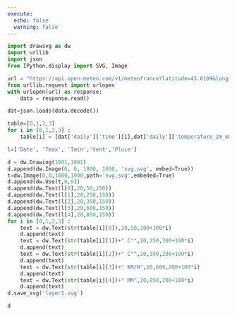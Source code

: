 ```yaml
---
execute:
  echo: false
  warning: false
---
```


```python
import drawsvg as dw
import urllib
import json
from IPython.display import SVG, Image
```

```python
url = "https://api.open-meteo.com/v1/meteofrance?latitude=43.6109&longitude=3.8763&daily=temperature_2m_max,temperature_2m_min,precipitation_sum,wind_speed_10m_max&timezone=Europe%2FLondon"
from urllib.request import urlopen
with urlopen(url) as response:
    data = response.read()
```

```python
dat=json.loads(data.decode())
```

```python
table=[0,1,2,3]
for i in [0,1,2,3] :
    table[i] = [dat['daily']['time'][i],dat['daily']['temperature_2m_max'][i],dat['daily']['temperature_2m_min'][i],dat['daily']['wind_speed_10m_max'][i],dat['daily']['precipitation_sum'][i]]
```

```python
l=['Date', 'Tmax', 'Tmin','Vent','Pluie']
```

```python
d = dw.Drawing(1001,1001)
d.append(dw.Image(0, 0, 1000, 1000, 'svg.svg', embed=True))
t=dw.Image(0,0,1000,1000,path='svg.svg',embeded=True)
d.append(dw.Use(t,0,0))
d.append(dw.Text(l[0],20,50,150))
d.append(dw.Text(l[1],20,250,150))
d.append(dw.Text(l[2],20,350,150))
d.append(dw.Text(l[3],20,600,150))
d.append(dw.Text(l[4],20,850,150))
for i in [0,1,2,3] :
    text = dw.Text(str(table[i][0]),20,50,200+100*i)
    d.append(text)
    text = dw.Text(str(table[i][1])+" C°",20,250,200+100*i)
    d.append(text)
    text = dw.Text(str(table[i][2])+" C°",20,350,200+100*i)
    d.append(text)
    text = dw.Text(str(table[i][3])+" KM/H",20,600,200+100*i)
    d.append(text)
    text = dw.Text(str(table[i][4])+" MM",20,850,200+100*i)
    d.append(text)
d.save_svg('layer1.svg')
```

```python
d
```


